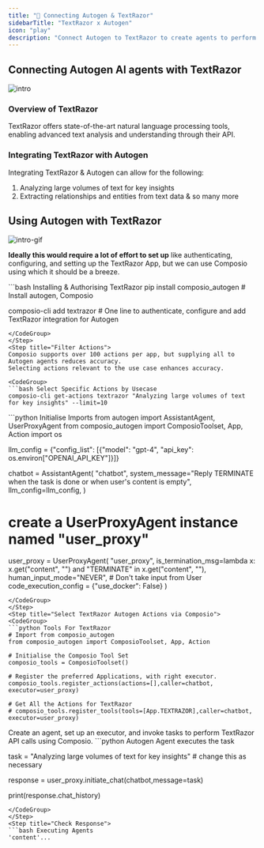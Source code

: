 ```yaml
---
title: "🚀 Connecting Autogen & TextRazor"
sidebarTitle: "TextRazor x Autogen"
icon: "play"
description: "Connect Autogen to TextRazor to create agents to perform tasks using natural language"
---
```


## Connecting Autogen AI agents with TextRazor
![intro](/media/intro.jpg)

### Overview of TextRazor

TextRazor offers state-of-the-art natural language processing tools, enabling advanced text analysis and understanding through their API.

### Integrating TextRazor with Autogen

Integrating TextRazor & Autogen can allow for the following:

1. Analyzing large volumes of text for key insights
2. Extracting relationships and entities from text data
& so many more

## Using Autogen with TextRazor
![intro-gif](/media/intro.gif)
<Steps>
<Step title="Setting Up the Environment">

**Ideally this would require a lot of effort to set up** like authenticating, configuring, and setting up the TextRazor App, but we can use Composio using which it should be a breeze.

<CodeGroup>
```bash Installing & Authorising TextRazor
pip install composio_autogen # Install autogen, Composio 

composio-cli add textrazor # One line to authenticate, configure and add TextRazor integration for Autogen
```
</CodeGroup>
</Step>
<Step title="Filter Actions">
Composio supports over 100 actions per app, but supplying all to Autogen agents reduces accuracy.
Selecting actions relevant to the use case enhances accuracy.

<CodeGroup>
```bash Select Specific Actions by Usecase
composio-cli get-actions textrazor "Analyzing large volumes of text for key insights" --limit=10
```
</CodeGroup>

</Step>
<Step title="Import Base Packages">

<CodeGroup>
```python Initialise Imports
from autogen import AssistantAgent, UserProxyAgent
from composio_autogen import ComposioToolset, App, Action
import os

llm_config = {"config_list": [{"model": "gpt-4", "api_key": os.environ["OPENAI_API_KEY"]}]}

chatbot = AssistantAgent(
    "chatbot",
    system_message="Reply TERMINATE when the task is done or when user's content is empty",
    llm_config=llm_config,
)

# create a UserProxyAgent instance named "user_proxy"
user_proxy = UserProxyAgent(
    "user_proxy",
    is_termination_msg=lambda x: x.get("content", "") and "TERMINATE" in x.get("content", ""),
    human_input_mode="NEVER", # Don't take input from User
    code_execution_config = {"use_docker": False}
)
```
</CodeGroup>
</Step>
<Step title="Select TextRazor Autogen Actions via Composio">
<CodeGroup>
```python Tools For TextRazor
# Import from composio_autogen
from composio_autogen import ComposioToolset, App, Action

# Initialise the Composio Tool Set
composio_tools = ComposioToolset()

# Register the preferred Applications, with right executor. 
composio_tools.register_actions(actions=[],caller=chatbot, executor=user_proxy)

# Get All the Actions for TextRazor
# composio_tools.register_tools(tools=[App.TEXTRAZOR],caller=chatbot, executor=user_proxy) 
```
</CodeGroup>
</Step>
<Step title="Execute the Agent">
Create an agent, set up an executor, and invoke tasks to perform TextRazor API calls using Composio. 
<CodeGroup>
```python Autogen Agent executes the task

task = "Analyzing large volumes of text for key insights" # change this as necessary

response = user_proxy.initiate_chat(chatbot,message=task)

print(response.chat_history)
```
</CodeGroup>
</Step>
<Step title="Check Response">
```bash Executing Agents
'content'...
```
</Step>
</Steps>
